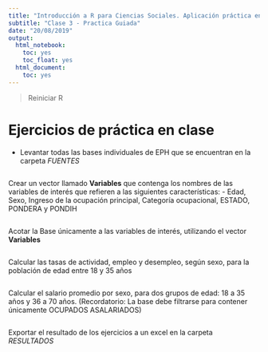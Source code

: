 ```yaml
---
title: "Introducción a R para Ciencias Sociales. Aplicación práctica en la EPH"
subtitle: "Clase 3 - Practica Guiada"
date: "20/08/2019"
output:
  html_notebook:
    toc: yes
    toc_float: yes
  html_document:
    toc: yes
---
```


> Reiniciar R


# Ejercicios de práctica  en clase
- Levantar todas las bases individuales de EPH que se encuentran en la carpeta *FUENTES*
```r

```

Crear un vector llamado __Variables__ que contenga los nombres de las variables de interés que refieren a las siguientes características:
      - Edad, Sexo, Ingreso de la ocupación principal, Categoría ocupacional, ESTADO, PONDERA y PONDIH

```r

```

Acotar la Base únicamente a las variables de interés, utilizando el vector __Variables__ 
```r

```

Calcular las tasas de actividad, empleo y desempleo, según sexo, para la población de edad entre 18 y 35 años

```r

```

Calcular el salario promedio por sexo, para dos grupos de edad: 18 a 35 años y 36 a 70 años. (Recordatorio: La base debe filtrarse para contener únicamente OCUPADOS ASALARIADOS)
```r

```

Exportar el resultado de los ejercicios a un excel en la carpeta *RESULTADOS*
```r

```

